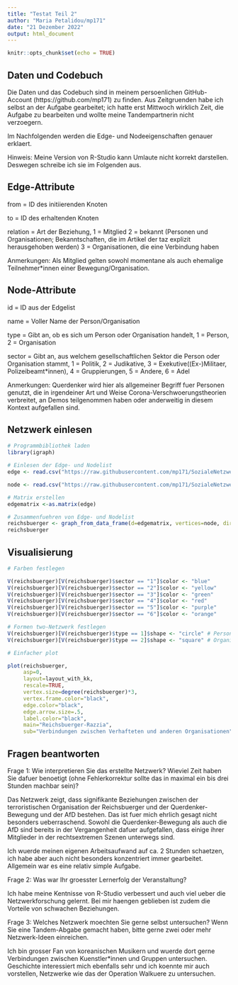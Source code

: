 ---
title: "Testat Teil 2"
author: "Maria Petalidou/mp171"
date: "21 Dezember 2022"
output: html_document
---

```{r setup, include=FALSE}
knitr::opts_chunk$set(echo = TRUE)
```

## Daten und Codebuch

Die Daten und das Codebuch sind in meinem persoenlichen GitHub-Account (https://github.com/mp171) zu finden. Aus Zeitgruenden habe ich selbst an der Aufgabe gearbeitet; ich hatte erst Mittwoch wirklich Zeit, die Aufgabe zu bearbeiten und wollte meine Tandempartnerin nicht verzoegern.  
  
  Im Nachfolgenden werden die Edge- und Nodeeigenschaften genauer erklaert.  
  
  Hinweis: Meine Version von R-Studio kann Umlaute nicht korrekt darstellen. Deswegen schreibe ich sie im Folgenden aus.
  

## Edge-Attribute

from = ID des initiierenden Knoten

to = ID des erhaltenden Knoten

relation = Art der Beziehung,
1 = Mitglied
2 = bekannt (Personen und Organisationen; Bekanntschaften, die im Artikel der taz explizit herausgehoben werden)
3 = Organisationen, die eine Verbindung haben

Anmerkungen: Als Mitglied gelten sowohl momentane als auch ehemalige Teilnehmer*innen einer Bewegung/Organisation.

## Node-Attribute

id = ID aus der Edgelist

name = Voller Name der Person/Organisation

type = Gibt an, ob es sich um Person oder Organisation handelt, 
1 = Person,
2 = Organisation

sector = Gibt an, aus welchem gesellschaftlichen Sektor die Person oder Organisation stammt, 
1 = Politik,
2 = Judikative,
3 = Exekutive((Ex-)Militaer, Polizeibeamt*innen),
4 = Gruppierungen,
5 = Andere,
6 = Adel

Anmerkungen: Querdenker wird hier als allgemeiner Begriff fuer Personen genutzt, die in irgendeiner Art und Weise Corona-Verschwoerungstheorien verbreitet, an Demos teilgenommen haben oder anderweitig in diesem Kontext aufgefallen sind.

## Netzwerk einlesen

```{r Netzwerk einlesen}
# Programmbibliothek laden
library(igraph)

# Einlesen der Edge- und Nodelist
edge <- read.csv("https://raw.githubusercontent.com/mp171/SozialeNetzwerke/main/Testat%20Datenerhebung%20-%20Edges.csv", header=T, as.is=T, sep = ",")

node <- read.csv("https://raw.githubusercontent.com/mp171/SozialeNetzwerke/main/Testat%20Datenerhebung%20-%20Nodes.csv", header=T, as.is=T, sep = ",")

# Matrix erstellen
edgematrix <-as.matrix(edge)

# Zusammenfuehren von Edge- und Nodelist
reichsbuerger <- graph_from_data_frame(d=edgematrix, vertices=node, directed=T)
reichsbuerger
```

## Visualisierung

```{r Einfache Visualisierung des Netzwerks, fig.height=5, fig.width=9}

# Farben festlegen

V(reichsbuerger)[V(reichsbuerger)$sector == "1"]$color <- "blue"
V(reichsbuerger)[V(reichsbuerger)$sector == "2"]$color <- "yellow"
V(reichsbuerger)[V(reichsbuerger)$sector == "3"]$color <- "green"
V(reichsbuerger)[V(reichsbuerger)$sector == "4"]$color <- "red"
V(reichsbuerger)[V(reichsbuerger)$sector == "5"]$color <- "purple"
V(reichsbuerger)[V(reichsbuerger)$sector == "6"]$color <- "orange"

# Formen two-Netzwerk festlegen
V(reichsbuerger)[V(reichsbuerger)$type == 1]$shape <- "circle" # Person
V(reichsbuerger)[V(reichsbuerger)$type == 2]$shape <- "square" # Organisation

# Einfacher plot

plot(reichsbuerger,
     asp=0,
     layout=layout_with_kk,
     rescale=TRUE,
     vertex.size=degree(reichsbuerger)*3,
     vertex.frame.color="black",
     edge.color="black",
     edge.arrow.size=.5,
     label.color="black",
     main="Reichsbuerger-Razzia",
     sub="Verbindungen zwischen Verhafteten und anderen Organisationen")


```

## Fragen beantworten


Frage 1: Wie interpretieren Sie das erstellte Netzwerk? Wieviel Zeit haben Sie dafuer benoetigt (ohne Fehlerkorrektur sollte das in maximal ein bis drei Stunden machbar sein)?

Das Netzwerk zeigt, dass signifikante Beziehungen zwischen der terroristischen Organisation der Reichsbuerger und der Querdenker-Bewegung und der AfD bestehen. Das ist fuer mich ehrlich gesagt nicht besonders ueberraschend. Sowohl die Querdenker-Bewegung als auch die AfD sind bereits in der Vergangenheit dafuer aufgefallen, dass einige ihrer Mitglieder in der rechtsextremen Szenen unterwegs sind.

Ich wuerde meinen eigenen Arbeitsaufwand auf ca. 2 Stunden schaetzen, ich habe aber auch nicht besonders konzentriert immer gearbeitet. Allgemein war es eine relativ simple Aufgabe.

Frage 2: Was war Ihr groesster Lernerfolg der Veranstaltung?

Ich habe meine Kentnisse von R-Studio verbessert und auch viel ueber die Netzwerkforschung gelernt. Bei mir haengen geblieben ist zudem die Vorteile von schwachen Beziehungen.

Frage 3: Welches Netzwerk moechten Sie gerne selbst untersuchen? Wenn Sie eine Tandem-Abgabe gemacht haben, bitte gerne zwei oder mehr Netzwerk-Ideen einreichen.

Ich bin grosser Fan von koreanischen Musikern und wuerde dort gerne Verbindungen zwischen Kuenstler*innen und Gruppen untersuchen. Geschichte interessiert mich ebenfalls sehr und ich koennte mir auch vorstellen, Netzwerke wie das der Operation Walkuere zu untersuchen. 


